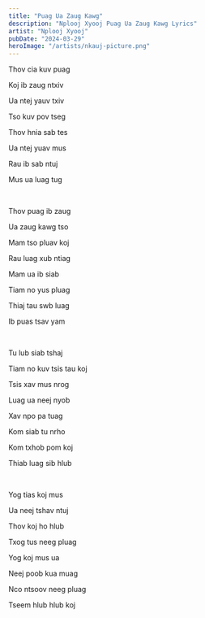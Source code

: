 ```yaml
---
title: "Puag Ua Zaug Kawg"
description: "Nplooj Xyooj Puag Ua Zaug Kawg Lyrics"
artist: "Nplooj Xyooj"
pubDate: "2024-03-29"
heroImage: "/artists/nkauj-picture.png"
---
```


Thov cia kuv puag

Koj ib zaug ntxiv

Ua ntej yauv txiv

Tso kuv pov tseg

Thov hnia sab tes

Ua ntej yuav mus

Rau ib sab ntuj

Mus ua luag tug

<br />

Thov puag ib zaug

Ua zaug kawg tso

Mam tso pluav koj

Rau luag xub ntiag

Mam ua ib siab

Tiam no yus pluag

Thiaj tau swb luag

Ib puas tsav yam

<br />

Tu lub siab tshaj

Tiam no kuv tsis tau koj

Tsis xav mus nrog

Luag ua neej nyob

Xav npo pa tuag

Kom siab tu nrho

Kom txhob pom koj

Thiab luag sib hlub

<br />

Yog tias koj mus

Ua neej tshav ntuj

Thov koj ho hlub

Txog tus neeg pluag

Yog koj mus ua

Neej poob kua muag

Nco ntsoov neeg pluag

Tseem hlub hlub koj

